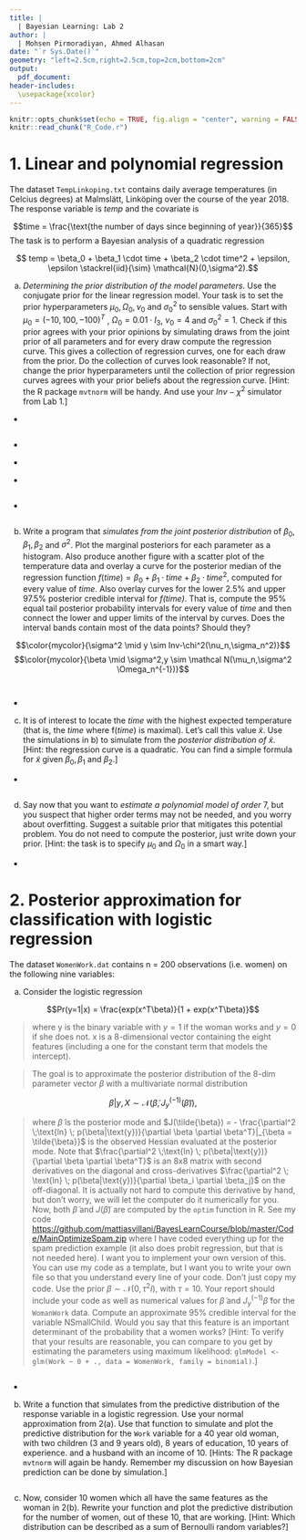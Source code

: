 ---
title: |
  | Bayesian Learning: Lab 2
author: |
  | Mohsen Pirmoradiyan, Ahmed Alhasan
date: "`r Sys.Date()`"
geometry: "left=2.5cm,right=2.5cm,top=2cm,bottom=2cm"
output:
  pdf_document: 
header-includes: 
  \usepackage{xcolor}
---

```{r setup, include=FALSE}
knitr::opts_chunk$set(echo = TRUE, fig.align = "center", warning = FALSE, out.width = "80%", fig.height=3.5)
knitr::read_chunk("R_Code.r")
```

# 1. Linear and polynomial regression

The dataset `TempLinkoping.txt` contains daily average temperatures (in Celcius degrees) at Malmslätt, Linköping over the course of the year 2018. The response variable is *temp* and the covariate is

$$time = \frac{\text{the number of days since beginning of year}}{365}$$
The task is to perform a Bayesian analysis of a quadratic regression

$$ temp = \beta_0 + \beta_1 \cdot time + \beta_2 \cdot time^2 + \epsilon, \epsilon \stackrel{iid}{\sim} \mathcal{N}(0,\sigma^2).$$

(a) *Determining the prior distribution of the model parameters*. Use the conjugate prior for the linear regression model. Your task is to set the prior hyperparameters $\mu_0, \Omega_0,\nu_0$ and $\sigma_0^2$ to sensible values. Start with $\mu_0 = (-10, 100, -100)^T$ , $\Omega_0 = 0.01 \cdot I_3$, $\nu_0=4$ and $\sigma_0^2 = 1$. Check if this prior agrees with your prior opinions by simulating draws from the joint prior of all parameters and for every draw compute the regression curve. This gives a collection of regression curves, one for each draw from the prior. Do the collection of curves look reasonable? If not, change the prior hyperparameters until the collection of prior regression curves agrees with your prior beliefs about the regression curve. [Hint: the R package `mvtnorm` will be handy. And use your $Inv-\chi^2$ simulator from Lab 1.]

\definecolor{mycolor}{HTML}{00007D}
- \textcolor{mycolor}{The Provided set of hyper-parameters gave a wide range of uncertainty of what might the temperature be in Linkoping in a year which does not agree with our belief that the temperature has less variance than this i.e. the temperature in summer cannot be in minus or very high in winter.}
```{r 1_a1}
```

- \textcolor{mycolor}{We have increased the precision hyper-parameter $\Omega_0$ to 0.15 to reduce this variance otherwise we could do that by reducing the variance hyper-paramter itself} 

- \textcolor{mycolor}{Also we changed the mean of the intercept which represent the temperature of day 1 in the year, January, to reflect our belief of what might be the average temperature that date, Changed $\beta_1$ and $\beta_2$ to 98 and -96 respectively to make the middle hump higher "temperatures in summer between 10-30C
and the end of the year similar to the begining of the year}

- \textcolor{mycolor}{And increased $\nu_0$ to 100 to give us more control of the outcome of model variance "more certainty"}
```{r 1_a2}
```

- \textcolor{mycolor}{After we have made our opnion about the prior we could plot the data that we will use as well to compute the posterior in the next step}
```{r 1_a3}
```


(b) Write a program that *simulates from the joint posterior distribution* of $\beta_0, \beta_1, \beta_2$ and $\sigma^2$. Plot the marginal posteriors for each parameter as a histogram. Also produce another figure with a scatter plot of the temperature data and overlay a curve for the posterior median of the regression function $f(time) = \beta_0 + \beta_1 \cdot time + \beta_2 \cdot time^2$, computed for every value of *time*. Also overlay curves for the lower 2.5% and upper 97.5% posterior credible interval for *f(time)*. That is, compute the 95% equal tail posterior probability intervals for every value of *time* and then connect the lower and upper limits of the interval by curves. Does the interval bands contain most of the data points? Should they?


$$\color{mycolor}{\sigma^2 \mid y \sim Inv-\chi^2(\nu_n,\sigma_n^2)}$$
$$\color{mycolor}{\beta \mid \sigma^2,y \sim \mathcal N(\mu_n,\sigma^2 \Omega_n^{-1})}$$

\begin{equation*}
\everymath{\color{mycolor}}
  \begin{split}
    \Omega_n =& \; X^TX + \Omega_0 \\
    \mu_n =& \; (X^TX + \Omega_0)^{-1} (X^TX\hat{\beta} + \Omega_0\mu_0) \\
    \nu_n =& \; \nu_0 + n \\
    \nu_n \sigma_n^2 =& \; \nu_0\sigma_0^2 + (y^Ty + \mu_0^T\Omega_0\mu_0 - \mu_n^T\Omega_n\mu_n)
  \end{split}
\end{equation*}

```{r 1_b1}
```

```{r 1_b2}
```
- \textcolor{mycolor}{The credible interval does not contain most of the data points and it shouldn't be since it is not a prediction interval, it is the interval that the median fall into with proabability=95 percent}

(c) It is of interest to locate the *time* with the highest expected temperature (that is, the *time* where f(*time*) is maximal). Let's call this value $\tilde{x}$. Use the simulations in b) to simulate from the *posterior distribution of $\tilde{x}$*. [Hint: the regression curve is a quadratic. You can find a simple formula for $\tilde{x}$ given $\beta_0, \beta_1$ and $\beta_2$.]

- \textcolor{mycolor}{We can get the maximum temperature by taking the derivative in respect to time and setting it to 0}

\begin{equation*}
\everymath{\color{mycolor}}
  \begin{split}
    temp =& \; \beta_0 + \beta_1 \cdot time + \beta_2 \cdot time^2 \\
    \frac{temp}{\partial time} =& \; \beta_1 + 2 \; \beta_2 \; time \\
    \tilde{x} =& \; -\frac{\beta_1}{2\beta_2}
  \end{split}
\end{equation*}

```{r 1_c}
```


(d) Say now that you want to *estimate a polynomial model of order* 7, but you suspect that higher order terms may not be needed, and you worry about overfitting. Suggest a suitable prior that mitigates this potential problem. You do not need to compute the posterior, just write down your prior. [Hint: the task is to specify $\mu_0$ and $\Omega_0$ in a smart way.]

- \textcolor{mycolor}{We can do that by making the prior mean "8 dimensional vector" far from the data mean and increasing the precision hyper-parameter $\Omega$ 8x8 matrix each by a constant depending how much we want to penalize the data since they make a strong informative prior that pull the posterior out from the data}


\newpage
# 2. Posterior approximation for classification with logistic regression

The dataset `WomenWork.dat` contains n = 200 observations (i.e. women) on the following nine variables:

\begin{center}
 \begin{tabular}{|c | c | c | c|}
 \hline
 Variable & Data type & Meaning & Role \\ [0.5ex] 
 \hline\hline
 Work & Binary & Whether or not the woman works & Response \\ [0.5ex] 
 \hline
 Constant & 1 & Constant to the intercept & Feature \\ [0.5ex] 
 \hline
 HusbandInc & Numeric & Husband’s income & Feature \\ [0.5ex] 
 \hline
 EducYears & Counts & Years of education & Feature \\ [0.5ex] 
 \hline
 ExpYears & Counts & Years of experience & Feature \\ [0.5ex] 
 \hline
 ExpYears2 & Numeric & (Years of experience/$10)^2$ & Feature \\ [0.5ex] 
 \hline
 Age & Counts & Age & Feature \\ [0.5ex] 
 \hline
 NSmallChild & Counts & Number of child $\leq$ 6 years in household & Feature \\ [0.5ex] 
 \hline
 NBigChild & Counts & Number of child > 6 years in household & Feature \\ [0.5ex]  
 \hline
\end{tabular}
\end{center}

(a) Consider the logistic regression

$$Pr(y=1|x) = \frac{exp(x^T\beta)}{1 + exp(x^T\beta)}$$

> where y is the binary variable with $y = 1$ if the woman works and $y = 0$ if she does not. x is a 8-dimensional vector containing the eight features (including a one for the constant term that models the intercept). 

> The goal is to approximate the posterior distribution of the 8-dim parameter vector $\beta$ with a multivariate normal distribution

$$\beta|y,X \sim \mathcal{N}\left(\tilde{\beta}, J^{(-1)}_y(\tilde{\beta})\right),$$

>where $\tilde{\beta}$ is the posterior mode and $J(\tilde{\beta}) = - \frac{\partial^2 \;\text{ln} \; p(\beta|\text{y})}{\partial \beta \partial \beta^T}|_{\beta = \tilde{\beta}}$ is the observed Hessian evaluated at the posterior mode. Note that $\frac{\partial^2 \;\text{ln} \; p(\beta|\text{y})}{\partial \beta \partial \beta^T}$ is an 8x8 matrix with second derivatives on the diagonal and cross-derivatives $\frac{\partial^2 \; \text{ln} \; p(\beta|\text{y})}{\partial \beta_i \partial \beta_j}$ on the off-diagonal. It is actually not hard to compute this derivative by hand, but don't worry, we will let the computer do it numerically for you. Now, both $\tilde{\beta}$ and $J(\tilde{\beta})$ are computed by the `optim` function in R. See my code
[https://github.com/mattiasvillani/BayesLearnCourse/blob/master/Code/MainOptimizeSpam.zip](https://github.com/mattiasvillani/BayesLearnCourse/blob/master/Code/MainOptimizeSpam.zip)
where I have coded everything up for the spam prediction example (it also does probit regression, but that is not needed here). I want you to implement your own version of this. You can use my code as a template, but I want you to write your own file so that you understand every line of your code. Don't just copy my code. Use the prior $\beta \sim \mathcal{N}(0, \tau^2I)$, with $\tau = 10$. Your report should include your code as well as numerical values for $\tilde{\beta}$ and $J^{(-1)}_y\tilde{\beta}$ for the `WomanWork` data. Compute an approximate 95% credible interval for the variable NSmallChild. Would you say that this feature is an important determinant of the probability that a women works? \newline
$[$Hint: To verify that your results are reasonable, you can compare to you get by estimating the parameters using maximum likelihood: `glmModel <- glm(Work ~ 0 + ., data = WomenWork, family = binomial)`.$]$

\everymath{\color{mycolor}}
\newpage
\begin{equation*}
  \begin{split}
    P(y|X,\beta) =& \prod_{i=1}^{n} \frac{\left(\text{exp}(x_i^T \beta)\right)^{y_i}}{1 + \text{exp}(x_i^T \beta)} \\
    LogP(y|X,\beta) =& Log\prod_{i=1}^{n} \frac{\left(\text{exp}(x_i^T \beta)\right)^{y_i}}{1 + \text{exp}(x_i^T \beta)} \\
    =& \sum_{i=1}^{n}log\frac{\left(\text{exp}(x_i^T \beta)\right)^{y_i}}{1 + \text{exp}(x_i^T \beta)} \\
    =& \sum_{i = 1}^{n}x_i^T\beta y_i - \text{log}(1 + \text{exp}(x_i \beta))
  \end{split}
\end{equation*}
```{r 2_a}
```
- \textcolor{mycolor}{Yes, this feature is the main one that correlate with the women not working, since the posterior mode for the absolute value of the beta is relatively much higher than the other features and the negative sign is inverse relatioship with Work} 

(b) Write a function that simulates from the predictive distribution of the response variable in a logistic regression. Use your normal approximation from 2(a). Use that function to simulate and plot the predictive distribution for the `Work` variable for a 40 year old woman, with two children (3 and 9 years old), 8 years of education, 10 years of experience. and a husband with an income of 10. [Hints: The R package `mvtnorm` will again be handy. Remember my discussion on how Bayesian prediction can be done by simulation.]
```{r 2_b}
```


(c) Now, consider 10 women which all have the same features as the woman in 2(b). Rewrite your function and plot the predictive distribution for the number of women, out of these 10, that are working. [Hint: Which distribution can be
described as a sum of Bernoulli random variables?]
```{r 2_c}
```



